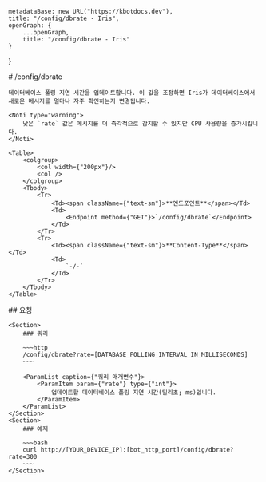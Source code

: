 
    metadataBase: new URL("https://kbotdocs.dev"),
    title: "/config/dbrate - Iris",
    openGraph: {
        ...openGraph,
        title: "/config/dbrate - Iris"
    }
}

<Section>
    # /config/dbrate

    데이터베이스 폴링 지연 시간을 업데이트합니다. 이 값을 조정하면 Iris가 데이터베이스에서 새로운 메시지를 얼마나 자주 확인하는지 변경됩니다.

    <Noti type="warning">
        낮은 `rate` 값은 메시지를 더 즉각적으로 감지할 수 있지만 CPU 사용량을 증가시킵니다.
    </Noti>

    <Table>
        <colgroup>
            <col width={"200px"}/>
            <col />
        </colgroup>
        <Tbody>
            <Tr>
                <Td><span className={"text-sm"}>**엔드포인트**</span></Td>
                <Td>
                    <Endpoint method={"GET"}>`/config/dbrate`</Endpoint>
                </Td>
            </Tr>
            <Tr>
                <Td><span className={"text-sm"}>**Content-Type**</span></Td>
                <Td>
                    `-/-`
                </Td>
            </Tr>
        </Tbody>
    </Table>
</Section>
<Section>
    ## 요청

    <Section>
        ### 쿼리

        ~~~http
        /config/dbrate?rate=[DATABASE_POLLING_INTERVAL_IN_MILLISECONDS]
        ~~~

        <ParamList caption={"쿼리 매개변수"}>
            <ParamItem param={"rate"} type={"int"}>
                업데이트할 데이터베이스 폴링 지연 시간(밀리초; ms)입니다.
            </ParamItem>
        </ParamList>
    </Section>
    <Section>
        ### 예제

        ~~~bash
        curl http://[YOUR_DEVICE_IP]:[bot_http_port]/config/dbrate?rate=300
        ~~~
    </Section>
</Section>